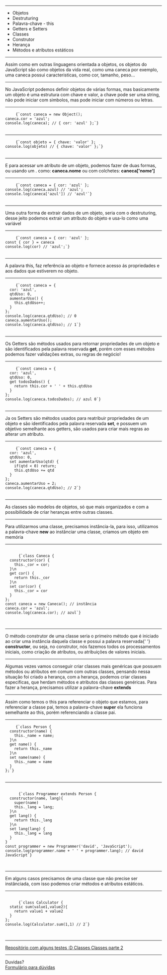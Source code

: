 

<Intro title="Objetos, classes e muito mais!" image="coding" />

---

<Slide title="O que vamos ver hoje?">
  <ul>
    <Appear>
      <li>Objetos</li>
      <li>Destruturing</li>
      <li>Palavra-chave - this</li>
      <li>Getters e Setters</li>
      <li>Classes</li>
      <li>Construtor</li>
      <li>Herança</li>
      <li>Métodos e atributos estáticos</li>
    </Appear>
  </ul>
</Slide>

---

<Slide title="Objetos">
  Assim como em outras linguagens orientada a objetos, os objetos do JavaScript
  são como objetos da vida real, como uma caneca por exemplo, uma caneca possui
  caracteristicas, como cor, tamanho, peso...
</Slide>

---

<Slide title="Objetos">
  No JavaScript podemos definir objetos de várias formas, mas basicamente um
  objeto é uma estrutura com chave e valor, a chave pode ser uma string, não
  pode iniciar com simbolos, mas pode iniciar com números ou letras.
</Slide>

---

<Slide title="Objetos - Exemplo">
  <pre>
    <code>{`const caneca = new Object();
caneca.cor = 'azul';
console.log(caneca); // { cor: 'azul' };`}</code>
  </pre>
</Slide>

---

<Slide title="Objetos - Exemplo 2">
  <pre>
    <code>{`const objeto = { chave: 'valor' };
console.log(objeto) // { chave: 'valor' };`}</code>
  </pre>
</Slide>

---

<Slide title="Objetos - acessando um atributo">
  <span>
    E para acessar um atributo de um objeto, podemos fazer de duas formas, ou
    usando um . como: <b>caneca.nome</b> ou com colchetes: <b>caneca['nome']</b>
  </span>
</Slide>

---

<Slide title="Objetos - Exemplo 3">
  <pre>
    <code>{`const caneca = { cor: 'azul' };
console.log(caneca.azul) // 'azul';
console.log(caneca['azul']) // 'azul'`}</code>
  </pre>
</Slide>

---

<Slide title="Objetos - Destruturing">
  Uma outra forma de extrair dados de um objeto, seria com o destruturing, desse
  jeito podemos extrair um atríbuto do objeto e usa-lo como uma variável
</Slide>

---

<Slide title="Objetos - Destruturing">
  <pre>
    <code>{`const caneca = { cor: 'azul' };
const { cor } = caneca
console.log(cor) // 'azul';`}</code>
  </pre>
</Slide>

---

<Slide title="Palavra-chave - this">
  A palavra this, faz referência ao objeto e fornece acesso ás propriedades e
  aos dados que estiverem no objeto.
</Slide>

---

<Slide title="This - Exemplo">
  <pre>
    <code>{`const caneca = { 
  cor: 'azul', 
  qtdUso: 0,
  aumentarUso() {
    this.qtdUso++;
  }
};
console.log(caneca.qtdUso); // 0
caneca.aumentarUso();
console.log(caneca.qtdUso); // 1`}</code>
  </pre>
</Slide>

---

<Slide title="Getters">
  <span>
    Os Getters são métodos usados para retornar propriedades de um objeto e são
    identificados pela palavra reservada <b>get</b>, porém com esses métodos
    podemos fazer validações extras, ou regras de negócio!
  </span>
</Slide>

---

<Slide title="Getters - Exemplo">
  <pre>
    <code>{`const caneca = { 
  cor: 'azul', 
  qtdUso: 0,
  get todosDados() {
    return this.cor + ' ' + this.qtdUso
  }
};
console.log(caneca.todosDados); // azul 0`}</code>
  </pre>
</Slide>

---

<Slide title="Setters">
  <span>
    Ja os Setters são métodos usados para reatribuir propriedades de um objeto e
    são identificados pela palavra reservada <b>set</b>, e possuem um objetivo
    semelhante aos getters, são usados para criar mais regras ao alterar um
    atributo.
  </span>
</Slide>

---

<Slide title="Setters - Exemplo">
  <pre>
    <code>{`const caneca = { 
  cor: 'azul', 
  qtdUso: 0,
  set aumentarUso(qtd) {
    if(qtd < 0) return;
    this.qtdUso += qtd
  }
};
caneca.aumentarUso = 2;
console.log(caneca.qtdUso); // 2`}</code>
  </pre>
</Slide>

---

<Slide title="Classes">
  <span>
    As classes são modelos de objetos, só que mais organizados e com a
    possibilidade de criar heranças entre outras classes.
  </span>
</Slide>

---

<Slide title="Classes - instância">
  <span>
    Para utilizarmos uma classe, precisamos instância-la, para isso, utilizamos
    a palavra-chave <b>new</b> ao instânciar uma classe, criamos um objeto em
    memória
  </span>
</Slide>

---

<Slide title="Classes - Exemplo" marginTitle="8px">
  <pre style={{ fontSize: '26px' }}>
    <code>
      {`class Caneca { 
  constructor(cor) {
    this._cor = cor;
  }\n
  get cor() {
    return this._cor
  }\n
  set cor(cor) {
    this._cor = cor
  }
};
const caneca = new Caneca(); // instância
caneca.cor = 'azul';
console.log(caneca.cor); // azul`}
    </code>
  </pre>
</Slide>

---

<Slide title="Classes - construtor">
  <span>
    O método construtor de uma classe seria o primeiro método que é iniciado ao
    criar uma instância daquela classe e possui a palavra reservada{' '}
    <b> constructor</b>, ou seja, no construtor, nós fazemos todos os
    processamentos iniciais, como criação de atributos, ou atribuições de
    valores iniciais.
  </span>
</Slide>

---

<Slide title="Classes - herança">
  <span>
    Algumas vezes vamos conseguir criar classes mais genéricas que possuem
    métodos ou atributos em comum com outras classes, pensando nessa situação
    foi criado a herança, com a herança, podemos criar classes especificas, que
    herdam métodos e atributos das classes genéricas. Para fazer a herança,
    precisamos utilizar a palavra-chave <b>extends</b>
  </span>
</Slide>

---

<Slide title="Classes - herança">
  <span>
    Assim como temos o this para referenciar o objeto que estamos, para
    referenciar a classe pai, temos a palavra-chave <b>super</b> ela funciona
    semelhante ao this, porém referenciando a classe pai.
  </span>
</Slide>

---

<Slide title="Herança - Exemplo">
  <pre>
    <code>{`class Person { 
  constructor(name) {
    this._name = name;
  }\n
  get name() {
    return this._name
  }\n
  set name(name) {
    this._name = name
  }
};`}</code>
  </pre>
</Slide>

---

<Slide title="Herança - Exemplo" marginTitle="8px">
  <pre style={{ fontSize: '26px' }}>
    <code>
      {`class Programmer extends Person { 
  constructor(name, lang){
    super(name)
    this._lang = lang;
  }\n
  get lang() {
    return this._lang
  }\n
  set lang(lang) {
    this._lang = lang
  }
}
const programmer = new Programmer('david', 'JavaScript');
console.log(programmer.name + ' ' + programmer.lang); // david JavaScript`}
    </code>
  </pre>
</Slide>

---

<Slide title="Classes - Static">
  <span>
    Em alguns casos precisamos de uma classe que não precise ser instânciada,
    com isso podemos criar métodos e atributos estáticos.
  </span>
</Slide>

---

<Slide title="Static - Exemplo">
  <pre>
    <code>
      {`class Calculator { 
  static sum(value1,value2){
    return value1 + value2
  }
};
console.log(Calculator.sum(1,1) // 2`}
    </code>
  </pre>
</Slide>

---

<Slide title="Referências">
  <a href="https://github.com/DavidDimon/awari-tests">
    Repositório com alguns testes :D
  </a>
  <a href="https://developer.mozilla.org/pt-BR/docs/Web/JavaScript/Reference/Classes">
    Classes
  </a>
  <a href="https://developer.mozilla.org/pt-BR/docs/conflicting/Learn/JavaScript/Objects/Classes_in_JavaScript">
    Classes parte 2
  </a>
</Slide>

---

<Slide title="Isso é tudo pessoal!">
  Duvidas?
  <br />
  <a href="https://forms.gle/NE5p3juqxmDaXyj3A">Formulário para dúvidas</a>
</Slide>
